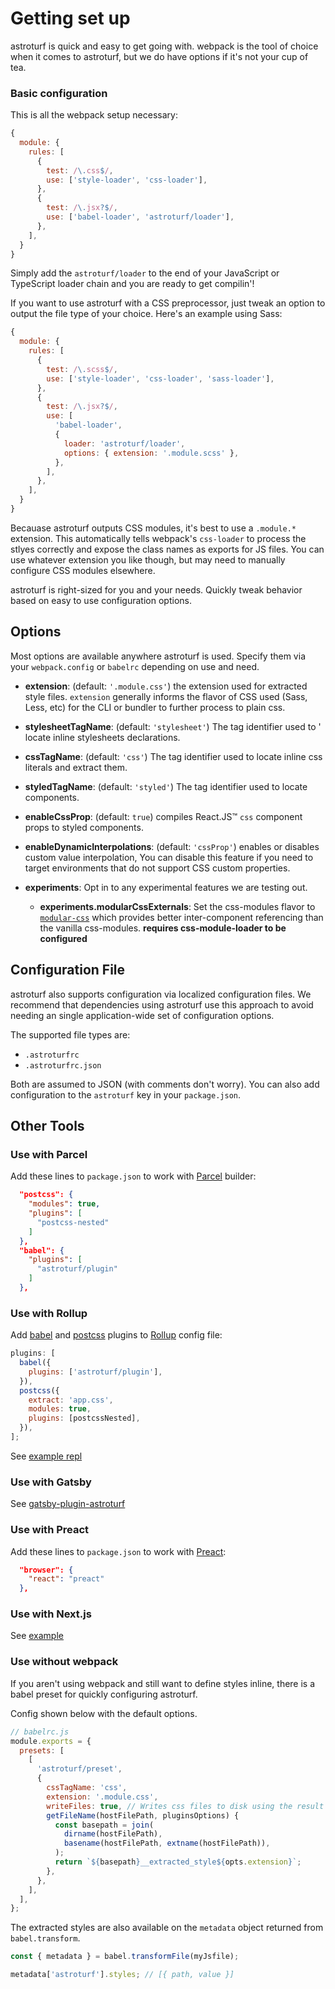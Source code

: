 

# Getting set up

<Brand>astroturf</Brand> is quick and easy to get going with. webpack is the tool
of choice when it comes to astroturf, but we do have options if it's not your cup
of tea.

### Basic configuration

This is all the webpack setup necessary:

```js noFormat
{
  module: {
    rules: [
      {
        test: /\.css$/,
        use: ['style-loader', 'css-loader'],
      },
      {
        test: /\.jsx?$/,
        use: ['babel-loader', 'astroturf/loader'],
      },
    ],
  }
}
```

Simply add the `astroturf/loader` to the end of your JavaScript or TypeScript loader
chain and you are ready to get compilin'!

If you want to use astroturf with a CSS preprocessor, just tweak an option to output
the file type of your choice. Here's an example using Sass:

```js noFormat
{
  module: {
    rules: [
      {
        test: /\.scss$/,
        use: ['style-loader', 'css-loader', 'sass-loader'],
      },
      {
        test: /\.jsx?$/,
        use: [
          'babel-loader',
          {
            loader: 'astroturf/loader',
            options: { extension: '.module.scss' },
          },
        ],
      },
    ],
  }
}
```

Becauase astroturf outputs CSS modules, it's best to use a `.module.*` extension. This
automatically tells webpack's `css-loader` to process the stlyes correctly and expose the
class names as exports for JS files. You can use whatever extension you like though, but
may need to manually configure CSS modules elsewhere.

<Brand>astroturf</Brand> is right-sized for you and your needs. Quickly tweak behavior
based on easy to use configuration options.

## Options

Most options are available anywhere <Brand>astroturf</Brand> is used. Specify them
via your `webpack.config` or `babelrc` depending on use and need.

- **extension**: (default: `'.module.css'`) the extension used for extracted style files. `extension` generally informs the
  flavor of CSS used (Sass, Less, etc) for the CLI or bundler to further process to plain css.

- **stylesheetTagName**: (default: `'stylesheet'`) The tag identifier used to '
  locate inline stylesheets declarations.

- **cssTagName**: (default: `'css'`) The tag identifier used to locate inline
  css literals and extract them.

- **styledTagName**: (default: `'styled'`) The tag identifier used to locate components.

- **enableCssProp**: (default: `true`) compiles <Brand>React.JS™</Brand> `css`
  component props to styled components.

- **enableDynamicInterpolations**: (default: `'cssProp'`) enables or disables custom value
  interpolation, You can disable this feature if you need to target environments that
  do not support CSS custom properties.

- **experiments**: Opt in to any experimental features we are testing out.

  - **experiments.modularCssExternals**: Set the css-modules flavor to [`modular-css`](https://m-css.com/) which provides
    better inter-component referencing than the vanilla css-modules. **requires css-module-loader to be configured**

## Configuration File

<Brand>astroturf</Brand> also supports configuration via localized configuration
files. We recommend that dependencies using astroturf use this approach to avoid
needing an single application-wide set of configuration options.

The supported file types are:

- `.astroturfrc`
- `.astroturfrc.json`

Both are assumed to JSON (with comments don't worry). You can also add configuration
to the `astroturf` key in your `package.json`.

## Other Tools

### Use with Parcel

Add these lines to `package.json` to work with [Parcel](https://parceljs.org/) builder:

```json noFormat
  "postcss": {
    "modules": true,
    "plugins": [
      "postcss-nested"
    ]
  },
  "babel": {
    "plugins": [
      "astroturf/plugin"
    ]
  },
```

### Use with Rollup

Add [babel](https://github.com/rollup/plugins/tree/master/packages/babel) and [postcss](https://github.com/egoist/rollup-plugin-postcss) plugins to [Rollup](https://rollupjs.org/) config file:

```js noFormat
plugins: [
  babel({
    plugins: ['astroturf/plugin'],
  }),
  postcss({
    extract: 'app.css',
    modules: true,
    plugins: [postcssNested],
  }),
];
```

See [example repl](https://repl.it/@vladshcherbin/rollup-astroturf#rollup.config.js)

### Use with Gatsby

See [gatsby-plugin-astroturf](https://github.com/silvenon/gatsby-plugin-astroturf)

### Use with Preact

Add these lines to `package.json` to work with [Preact](https://preactjs.com/):

```json noFormat
  "browser": {
    "react": "preact"
  },
```

### Use with Next.js

See [example](https://github.com/zeit/next.js/tree/canary/examples/with-astroturf)

### Use without webpack

If you aren't using webpack and still want to define styles inline, there is a babel preset for quickly configuring astroturf.

Config shown below with the default options.

```js
// babelrc.js
module.exports = {
  presets: [
    [
      'astroturf/preset',
      {
        cssTagName: 'css',
        extension: '.module.css',
        writeFiles: true, // Writes css files to disk using the result of `getFileName`
        getFileName(hostFilePath, pluginsOptions) {
          const basepath = join(
            dirname(hostFilePath),
            basename(hostFilePath, extname(hostFilePath)),
          );
          return `${basepath}__extracted_style${opts.extension}`;
        },
      },
    ],
  ],
};
```

The extracted styles are also available on the `metadata` object returned from `babel.transform`.

```js
const { metadata } = babel.transformFile(myJsfile);

metadata['astroturf'].styles; // [{ path, value }]
```
